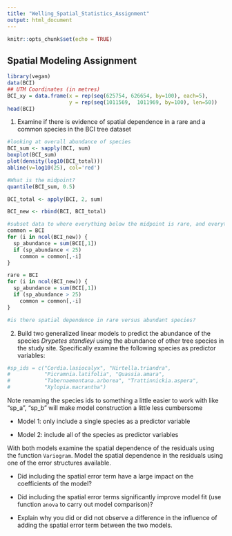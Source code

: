 ```yaml
---
title: "Welling_Spatial_Statistics_Assignment"
output: html_document
---
```


```r
knitr::opts_chunk$set(echo = TRUE)
```

## Spatial Modeling Assignment

```r
library(vegan)
data(BCI)
## UTM Coordinates (in metres)
BCI_xy = data.frame(x = rep(seq(625754, 626654, by=100), each=5), 
                    y = rep(seq(1011569,  1011969, by=100), len=50))
head(BCI)
```

1) Examine if there is evidence of spatial dependence in a rare and a common
species in the BCI tree dataset


```r
#looking at overall abundance of species
BCI_sum <- sapply(BCI, sum)
boxplot(BCI_sum)
plot(density(log10(BCI_total)))
abline(v=log10(25), col='red')

#What is the midpoint?
quantile(BCI_sum, 0.5)

BCI_total <- apply(BCI, 2, sum)

BCI_new <- rbind(BCI, BCI_total)

#subset data to where everything below the midpoint is rare, and everything above is #common
common = BCI
for (i in ncol(BCI_new)) {
  sp_abundance = sum(BCI[,1])
  if (sp_abundance < 25)
    common = common[,-i]
}

rare = BCI
for (i in ncol(BCI_new)) {
  sp_abundance = sum(BCI[,1])
  if (sp_abundance > 25)
    common = common[,-i]
}
```
```r
#is there spatial dependence in rare versus abundant species?

```



2) Build two generalized linear models to predict the abundance of the species
*Drypetes standleyi* using the abundance of other tree species in the study site.
Specifically examine the following species as predictor variables:

```r
#sp_ids = c("Cordia.lasiocalyx", "Hirtella.triandra",
#           "Picramnia.latifolia", "Quassia.amara",
#           "Tabernaemontana.arborea", "Trattinnickia.aspera", 
#           "Xylopia.macrantha")
```
Note renaming the species ids to something a little easier to work with like
"sp_a", "sp_b" will make model construction a little less cumbersome

* Model 1: only include a single species as a predictor variable

* Model 2: include all of the species as predictor variables

With both models examine the spatial dependence of the residuals using the 
function `Variogram`. Model the spatial dependence in the residuals using one
of the error structures available. 

* Did including the spatial error term have a large impact on the coefficients
of the model?

* Did including the spatial error terms significantly improve model fit (use 
function `anova` to carry out model comparison)?

* Explain why you did or did not observe a difference in the influence of adding the spatial error term between the two models.